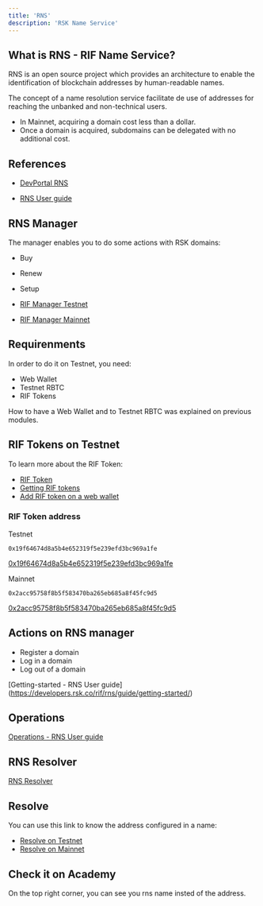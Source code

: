```yaml
---
title: 'RNS'
description: 'RSK Name Service'
---
```


## What is RNS - RIF Name Service?

RNS is an open source project which provides an architecture to enable the identification of blockchain addresses by human-readable names.

The concept of a name resolution service facilitate de use of addresses for reaching the unbanked and non-technical users. 

- In Mainnet, acquiring a domain cost less than a dollar. 
- Once a domain is acquired, subdomains can be delegated with no additional cost.


## References

- [DevPortal RNS](https://developers.rsk.co/rif/rns/) 

- [RNS User guide](https://developers.rsk.co/rif/rns/guide/setup/)

## RNS Manager

The manager enables you to do some actions with RSK domains:

- Buy
- Renew
- Setup

- [RIF Manager Testnet](https://testnet.manager.rns.rifos.org/)
- [RIF Manager Mainnet](https://manager.rns.rifos.org/)

## Requirenments

In order to do it on Testnet, you need:

- Web Wallet
- Testnet RBTC
- RIF Tokens

How to have a Web Wallet and to Testnet RBTC was explained on previous modules.

## RIF Tokens on Testnet

To learn more about the RIF Token:

- [RIF Token](https://developers.rsk.co/rif/token/)
- [Getting RIF tokens](https://developers.rsk.co/rif/rns/guide/setup/#getting-rif-tokens)
- [Add RIF token on a web wallet](https://developers.rsk.co/rif/rns/guide/setup/#display-amount-of-tokens-in-the-nifty-wallet) 

### RIF Token address

Testnet

```text
0x19f64674d8a5b4e652319f5e239efd3bc969a1fe
```

[0x19f64674d8a5b4e652319f5e239efd3bc969a1fe](https://explorer.testnet.rsk.co/address/0x19f64674d8a5b4e652319f5e239efd3bc969a1fe)

Mainnet

```text
0x2acc95758f8b5f583470ba265eb685a8f45fc9d5
```

[0x2acc95758f8b5f583470ba265eb685a8f45fc9d5](https://explorer.rsk.co/address/0x2acc95758f8b5f583470ba265eb685a8f45fc9d5)


## Actions on RNS manager

- Register a domain
- Log in a domain
- Log out of a domain

[Getting-started - RNS User guide]
(https://developers.rsk.co/rif/rns/guide/getting-started/)

## Operations

[Operations - RNS User guide](https://developers.rsk.co/rif/rns/guide/operations/)

## RNS Resolver 

[RNS Resolver](https://developers.rsk.co/rif/rns/guide/advanced/)

## Resolve

You can use this link to know the address configured in a name:

- [Resolve on Testnet](https://testnet.manager.rns.rifos.org/resolve)
- [Resolve on Mainnet](https://manager.rns.rifos.org/resolve)

## Check it on Academy

On the top right corner, you can see you rns name insted of the address.
